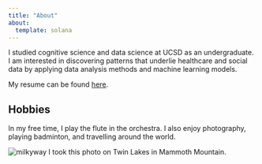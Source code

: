 ```yaml
---
title: "About"
about:
  template: solana
---
```


I studied cognitive science and data science at UCSD as an undergraduate. I am interested in discovering patterns that underlie healthcare and social data by applying data analysis methods and machine learning models.

My resume can be found [here](Resume-Zikang_Chen.pdf).

## Hobbies
In my free time, I play the flute in the orchestra. I also enjoy photography, playing badminton, and travelling around the world.  

![milkyway](milkyway.jpg)
I took this photo on Twin Lakes in Mammoth Mountain.
